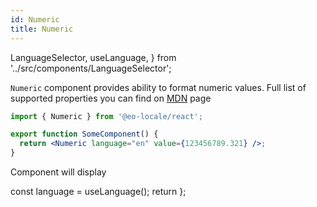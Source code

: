```yaml
---
id: Numeric
title: Numeric
---
```


  LanguageSelector,
  useLanguage,
} from '../src/components/LanguageSelector';

`Numeric` component provides ability to format numeric values.
Full list of supported properties you can find on [MDN](https://developer.mozilla.org/en-US/docs/Web/JavaScript/Reference/Global_Objects/NumberFormat) page

```jsx
import { Numeric } from '@eo-locale/react';

export function SomeComponent() {
  return <Numeric language="en" value={123456789.321} />;
}
```

Component will display <LanguageSelector><Highlight><Preview/></Highlight></LanguageSelector>

  const language = useLanguage();
  return <Numeric language={language} value={123456789.321} />
};
